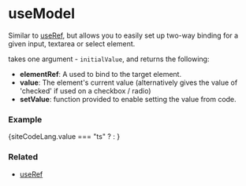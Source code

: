 
# useModel

Similar to <a href="/docs/hooks/useRef">useRef</a>, but allows
you to easily set up two-way binding for a given input, textarea or select element.

<CodePreview data={useModelTypePreview} /> takes one argument - 
``initialValue``, and returns the following:
<ul>
  <li><b>elementRef</b>: A <CodePreview data={refTypePreview} /> used to bind to the target element.</li>
  <li><b>value</b>: The element's current value (alternatively gives the value of 'checked' if used on a checkbox / radio)</li>
  <li><b>setValue</b>: function provided to enable setting the value from code.</li>
</ul>

### Example

{siteCodeLang.value === "ts" ? <ExampleCodeTS /> : <ExampleCode />}

### Related
<ul>
  <li><a href="/docs/hooks/useRef">useRef</a></li>
</ul>